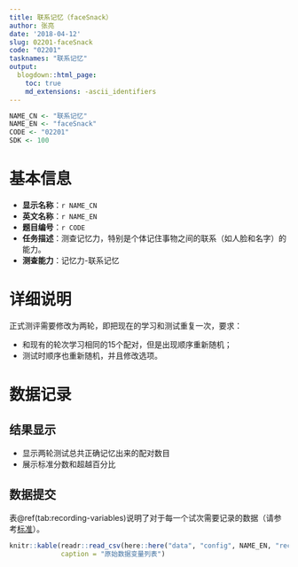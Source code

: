 ```yaml
---
title: 联系记忆（faceSnack）
author: 张亮
date: '2018-04-12'
slug: 02201-faceSnack
code: "02201"
tasknames: "联系记忆"
output:
  blogdown::html_page:
    toc: true
    md_extensions: -ascii_identifiers
---
```


```r
NAME_CN <- "联系记忆"
NAME_EN <- "faceSnack"
CODE <- "02201"
SDK <- 100
```

# 基本信息

* **显示名称**：`r NAME_CN`
* **英文名称**：`r NAME_EN`
* **题目编号**：`r CODE`
* **任务描述**：测查记忆力，特别是个体记住事物之间的联系（如人脸和名字）的能力。
* **测查能力**：记忆力-联系记忆

# 详细说明

正式测评需要修改为两轮，即把现在的学习和测试重复一次，要求：

* 和现有的轮次学习相同的15个配对，但是出现顺序重新随机；
* 测试时顺序也重新随机，并且修改选项。

# 数据记录

## 结果显示

+ 显示两轮测试总共正确记忆出来的配对数目
+ 展示标准分数和超越百分比

## 数据提交

表\@ref(tab:recording-variables)说明了对于每一个试次需要记录的数据（请参考[标准](`r blogdown::shortcode("relref", "standard.html")`)）。

```r
knitr::kable(readr::read_csv(here::here("data", "config", NAME_EN, "recs.csv")),
             caption = "原始数据变量列表")
```

